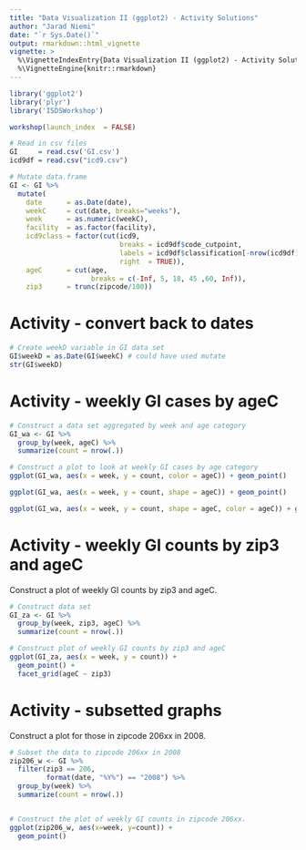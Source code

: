 ```yaml
---
title: "Data Visualization II (ggplot2) - Activity Solutions"
author: "Jarad Niemi"
date: "`r Sys.Date()`"
output: rmarkdown::html_vignette
vignette: >
  %\VignetteIndexEntry{Data Visualization II (ggplot2) - Activity Solutions}
  %\VignetteEngine{knitr::rmarkdown}
---
```


```r
library('ggplot2')
library('plyr')
library('ISDSWorkshop')

workshop(launch_index  = FALSE)
```

```r
# Read in csv files
GI     = read.csv('GI.csv')
icd9df = read.csv("icd9.csv")
```

```r
# Mutate data.frame
GI <- GI %>%
  mutate(
    date      = as.Date(date),
    weekC     = cut(date, breaks="weeks"),
    week      = as.numeric(weekC),
    facility  = as.factor(facility),
    icd9class = factor(cut(icd9, 
                           breaks = icd9df$code_cutpoint, 
                           labels = icd9df$classification[-nrow(icd9df)], 
                           right  = TRUE)),
    ageC      = cut(age, 
                    breaks = c(-Inf, 5, 18, 45 ,60, Inf)),
    zip3      = trunc(zipcode/100))
```


# <a name="Date"></a> Activity - convert back to dates

```r
# Create weekD variable in GI data set
GI$weekD = as.Date(GI$weekC) # could have used mutate
str(GI$weekD)
```



# <a name="graph"></a> Activity - weekly GI cases by ageC

```r
# Construct a data set aggregated by week and age category
GI_wa <- GI %>%
  group_by(week, ageC) %>%
  summarize(count = nrow(.))

# Construct a plot to look at weekly GI cases by age category
ggplot(GI_wa, aes(x = week, y = count, color = ageC)) + geom_point()

ggplot(GI_wa, aes(x = week, y = count, shape = ageC)) + geom_point()

ggplot(GI_wa, aes(x = week, y = count, shape = ageC, color = ageC)) + geom_point()
```



# <a name="facet"></a> Activity - weekly GI counts by zip3 and ageC

Construct a plot of weekly GI counts by zip3 and ageC. 

```r
# Construct data set 
GI_za <- GI %>%
  group_by(week, zip3, ageC) %>%
  summarize(count = nrow(.))

# Construct plot of weekly GI counts by zip3 and ageC
ggplot(GI_za, aes(x = week, y = count)) + 
  geom_point() + 
  facet_grid(ageC ~ zip3)
```




# <a name="subsetting"></a> Activity - subsetted graphs

Construct a plot for those in zipcode 206xx in 2008. 

```r
# Subset the data to zipcode 206xx in 2008
zip206_w <- GI %>%
  filter(zip3 == 206, 
         format(date, "%Y%") == "2008") %>%
  group_by(week) %>% 
  summarize(count = nrow(.))


# Construct the plot of weekly GI counts in zipcode 206xx.
ggplot(zip206_w, aes(x=week, y=count)) + 
  geom_point()
```
